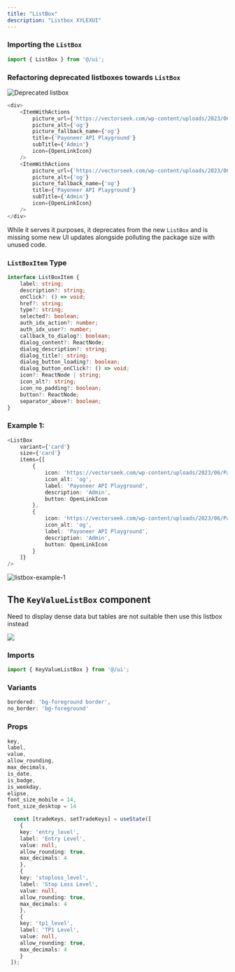 ```yaml
---
title: "ListBox"
description: "Listbox XYLEXUI"
---
```


### Importing the `ListBox`

```typescript
import { ListBox } from '@/ui';
```

### Refactoring deprecated listboxes towards `ListBox`

![Deprecated listbox](image.png "Deprecated listbox")

```typescript
<div>
    <ItemWithActions
        picture_url={'https://vectorseek.com/wp-content/uploads/2023/06/Payoneer-Icon-Vector-01.jpg'}
        picture_alt={'og'}
        picture_fallback_name={'og'}
        title={'Payoneer API Playground'}
        subTitle={'Admin'}
        icon={OpenLinkIcon}
    />
    <ItemWithActions
        picture_url={'https://vectorseek.com/wp-content/uploads/2023/06/Payoneer-Icon-Vector-01.jpg'}
        picture_alt={'og'}
        picture_fallback_name={'og'}
        title={'Payoneer API Playground'}
        subTitle={'Admin'}
        icon={OpenLinkIcon}
    />
</div>
```

While it serves it purposes, it deprecates from the new `ListBox` and is missing some new UI updates alongside polluting the package size with unused code.

### `ListBoxItem` Type

```typescript listbox
interface ListBoxItem {
    label: string;
    description?: string;
    onClick?: () => void;
    href?: string;
    type?: string;
    selected?: boolean;
    auth_idx_action?: number;
    auth_idx_user?: number;
    callback_to_dialog?: boolean;
    dialog_content?: ReactNode;
    dialog_description?: string;
    dialog_title?: string;
    dialog_button_loading?: boolean;
    dialog_button_onClick?: () => void;
    icon?: ReactNode | string;
    icon_alt?: string;
    icon_no_padding?: boolean;
    button?: ReactNode;
    separator_above?: boolean;
}
```

### Example 1:

```typescript
<ListBox
    variant={'card'}
    size={'card'}
    items={[
        {
            icon: 'https://vectorseek.com/wp-content/uploads/2023/06/Payoneer-Icon-Vector-01.jpg',
            icon_alt: 'og',
            label: 'Payoneer API Playground',
            description: 'Admin',
            button: OpenLinkIcon
        },
        {
            icon: 'https://vectorseek.com/wp-content/uploads/2023/06/Payoneer-Icon-Vector-01.jpg',
            icon_alt: 'og',
            label: 'Payoneer API Playground',
            description: 'Admin',
            button: OpenLinkIcon
        }
    ]}
/>
```

![listbox-example-1](https://xylex.ams3.cdn.digitaloceanspaces.com/docs/listbox/listbox-example-1.png "listbox-example-1")

## The `KeyValueListBox` component

Need to display dense data but tables are not suitable then use this listbox instead

![](key-value-listbox-example-2.png)

### Imports

```typescript
import { KeyValueListBox } from '@/ui';
```

### Variants

```typescript
bordered: 'bg-foreground border',
no_border: 'bg-foreground'
```

### Props

```typescript
key,
label,
value,
allow_rounding,
max_decimals,
is_date,
is_badge,
is_weekday,
elipse,
font_size_mobile = 14,
font_size_desktop = 14
```

```typescript
  const [tradeKeys, setTradeKeys] = useState([
    { 
    key: 'entry_level', 
    label: 'Entry Level', 
    value: null, 
    allow_rounding: true, 
    max_decimals: 4 
    },
    { 
    key: 'stoploss_level', 
    label: 'Stop Loss Level', 
    value: null, 
    allow_rounding: true, 
    max_decimals: 4 
    },
    { 
    key: 'tp1_level', 
    label: 'TP1 Level', 
    value: null, 
    allow_rounding: true, 
    max_decimals: 4 
    }
 ]);
```